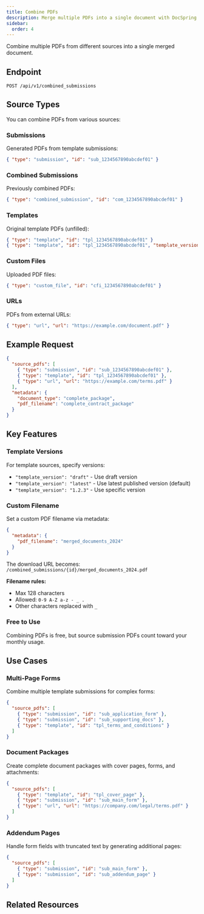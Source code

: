 ```yaml
---
title: Combine PDFs
description: Merge multiple PDFs into a single document with DocSpring
sidebar:
  order: 4
---
```



Combine multiple PDFs from different sources into a single merged document.

## Endpoint

```
POST /api/v1/combined_submissions
```

## Source Types

You can combine PDFs from various sources:

### Submissions
Generated PDFs from template submissions:
```json
{ "type": "submission", "id": "sub_1234567890abcdef01" }
```

### Combined Submissions
Previously combined PDFs:
```json
{ "type": "combined_submission", "id": "com_1234567890abcdef01" }
```

### Templates
Original template PDFs (unfilled):
```json
{ "type": "template", "id": "tpl_1234567890abcdef01" }
{ "type": "template", "id": "tpl_1234567890abcdef01", "template_version": "1.2.3" }
```

### Custom Files
Uploaded PDF files:
```json
{ "type": "custom_file", "id": "cfi_1234567890abcdef01" }
```

### URLs
PDFs from external URLs:
```json
{ "type": "url", "url": "https://example.com/document.pdf" }
```

## Example Request

```json
{
  "source_pdfs": [
    { "type": "submission", "id": "sub_1234567890abcdef01" },
    { "type": "template", "id": "tpl_1234567890abcdef01" },
    { "type": "url", "url": "https://example.com/terms.pdf" }
  ],
  "metadata": {
    "document_type": "complete_package",
    "pdf_filename": "complete_contract_package"
  }
}
```

## Key Features

### Template Versions
For template sources, specify versions:
- `"template_version": "draft"` - Use draft version
- `"template_version": "latest"` - Use latest published version (default)
- `"template_version": "1.2.3"` - Use specific version

### Custom Filename
Set a custom PDF filename via metadata:
```json
{
  "metadata": {
    "pdf_filename": "merged_documents_2024"
  }
}
```

The download URL becomes:
`/combined_submissions/{id}/merged_documents_2024.pdf`

**Filename rules:**
- Max 128 characters
- Allowed: `0-9 A-Z a-z - _ .`
- Other characters replaced with `_`

### Free to Use
Combining PDFs is free, but source submission PDFs count toward your monthly usage.

## Use Cases

### Multi-Page Forms
Combine multiple template submissions for complex forms:
```json
{
  "source_pdfs": [
    { "type": "submission", "id": "sub_application_form" },
    { "type": "submission", "id": "sub_supporting_docs" },
    { "type": "template", "id": "tpl_terms_and_conditions" }
  ]
}
```

### Document Packages
Create complete document packages with cover pages, forms, and attachments:
```json
{
  "source_pdfs": [
    { "type": "template", "id": "tpl_cover_page" },
    { "type": "submission", "id": "sub_main_form" },
    { "type": "url", "url": "https://company.com/legal/terms.pdf" }
  ]
}
```

### Addendum Pages
Handle form fields with truncated text by generating additional pages:
```json
{
  "source_pdfs": [
    { "type": "submission", "id": "sub_main_form" },
    { "type": "submission", "id": "sub_addendum_page" }
  ]
}
```

<LinkCard
  title="API Reference: Combine PDFs"
  href="/docs/api/#tag/combined-submissions/post/combined_submissions"
  description="View all parameters, example requests/responses, and code samples"
/>

## Related Resources

<LinkCard
  title="Generate PDFs"
  href="/api-guide/generate-pdfs"
  description="Create PDFs from templates before combining them"
/>

<LinkCard
  title="Custom Files"
  href="/docs/api/#tag/custom-files"
  description="Upload and manage custom PDF files for combining"
/>